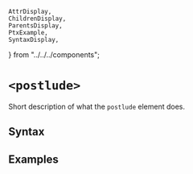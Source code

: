     AttrDisplay,
    ChildrenDisplay,
    ParentsDisplay,
    PtxExample,
    SyntaxDisplay,
} from "../../../components";

# `<postlude>`

Short description of what the `postlude` element does.

## Syntax

<SyntaxDisplay name="postlude" />

## Examples

    